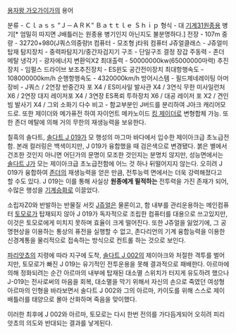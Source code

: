 [[용자왕 가오가이가]]의 용어


분류 - Ｃｌａｓｓ ”Ｊ－ＡＲＫ” Ｂａｔｔｌｅ Ｓｈｉｐ
형식 - 대 [[기계31원종]]용 병기[* 엄밀히 따지면 J배틀러는 원종용 병기인지 아닌지도 불분명하다.]
전장 - 107m
중량 - 32720+980(J쿼스의중량)t
컴퓨터 - 모조형 j타워 컴퓨터
J쥬얼클래스 - J쥬얼미탑재
탐지장치 - 중력파탐지기/중간자검지기
구조 - 단일구조 결정 장갑
주동력 - 존더메탈
냉각기 - 광자에너지 변환익X2
최대출력 - 50000000kw(65000000마력)
추진장치 - 임펄스 드라이브
보조추진장치 - ES윈도 공간전이장치
최대항행속도 - 108000000km/h
순행항행속도 - 4320000km/h
방어시스템 - 필드제네레이팅 아머
장비 - J쿼스 / 2연장 반중간자 포 X4 / ES미사일 발사관 X4 / 3연식 무한 미사일런처 X6 / 2연장 대지 레이저포 X4 / 3연장 ES폭뢰 투하장치 X6 / 대공 레이저 포 X2 / 견인 빔 발사기 X4 / 그외 소화기 다수
비고 - 함교부분인 J버드를 분리하여 J아크 캐리어모드로. 또한 제이더와 메가퓨전 하여 자이언트 메카노이드 [[킹 제이더]]로 변형합체 가능. 또한 존더 메탈에 의해 거의 무한의 재생능력을 보유한다.




칠흑의 솔다트, [[솔다트 J 019]]가 모 행성의 마그마 바다에서 입수한 제이아크급 초노급전함. 본래 컬러링은 백색이지만, J 019가 융합했을 때 검은색으로 변경됐다. 붉은 별에서 건조한 것인지 아니면 어딘가의 문명이 모조한 것인지는 분명치 않지만, 성능면에서는 [[솔다트 J]]가 모는 제이아크급 초노급전함에 어느 것 하나 뒤떨어지지 않는다. 오히려 J 019가 융합하여 [[존더]]의 재생능력을 얻은 만큼, 전투능력 면에서는 더욱 강력해졌다고 할 수도 있다. J 019는 이를 통해 사실상 '''원종에게 필적하는''' 전투력을 가진 존재가 되어, 수많은 행성을 [[기계승화]]로 이끌었다.

소립자Z0와 반발하는 반물질 서킷 [[J쥬얼]]은 물론이고, 함 내부를 관리운용하는 메인컴퓨터 [[토모로]]가 탑재되지 않아 J 019가 독자적으로 조립한 컴퓨터를 대용으로 쓰고있지만, 이것은 토모로에게 미치지 못하며 효율이 크게 떨어진다. 또한 J쥬얼을 잃었기에, 그 공명현상을 이용하는 통상의 퓨전을 실행할 수 없고, 존다리언의 기계 융합능력을 이용한 신경계통을 물리적으로 접속하는 방식으로 컨트롤 하는 것으로 보인다.

[[파리앗쵸]]의 지령에 따라 지구에 도착, [[솔다트 J 002]]의 제이아크와 처절한 격투를 벌어지만, 토모로가 빠진 J 019는 유기적인 전투운용을 못해 결과적으로 패배한다. 아르마에 의해 정화되려는 순간 아르마의 내부에 탑재된 대소멸 스위치가 터지게 유도하려 했으나 J-019는 전사로써의 마음을 회복, 대소멸을 막기 위해서 자신의 손으로 죽였던 여성형 아르마의 인형을 바라보면서 솔다트 J 002와 그의 아르마, 카이도를 위해 스스로 제이 배틀러를 태양으로 몰아 산화하며 죽음을 맞이했다.

이러한 최후에 J 002와 아르마, 토모로는 다시 한번 전의를 가다듬게되어 오히려 피리앗쵸의 의도와 반대되는 결과를 낳게된다.
